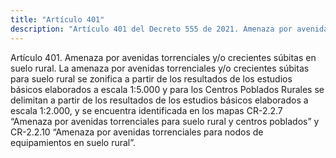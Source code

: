 ```yaml
---
title: "Artículo 401"
description: "Artículo 401 del Decreto 555 de 2021. Amenaza por avenidas torrenciales y/o crecientes súbitas en suelo rural."
---
```


Artículo 401. Amenaza por avenidas torrenciales y/o crecientes súbitas en suelo rural. La amenaza por avenidas torrenciales y/o crecientes súbitas para suelo rural se zonifica a partir de los resultados de los estudios básicos elaborados a escala 1:5.000 y para los Centros Poblados Rurales se delimitan a partir de los resultados de los estudios básicos elaborados a escala 1:2.000, y se encuentra identificada en los mapas CR-2.2.7 “Amenaza por avenidas torrenciales para suelo rural y centros poblados” y CR-2.2.10 “Amenaza por avenidas torrenciales para nodos de equipamientos en suelo rural”.